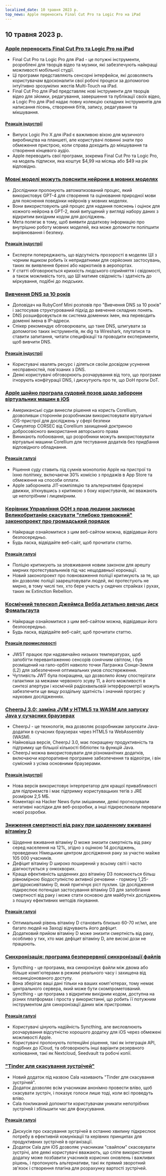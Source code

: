 ```yaml
---
localized_date: 10 травня 2023 р.
top_news: Apple переносить Final Cut Pro та Logic Pro на iPad
---
```




## 10 травня 2023 р.

### [Apple переносить Final Cut Pro та Logic Pro на iPad](https://www.apple.com/newsroom/2023/05/apple-brings-final-cut-pro-and-logic-pro-to-ipad/)

- Final Cut Pro та Logic Pro для iPad - це потужні інструменти, розроблені для творців відео та музики, які забезпечують найкращі можливості мобільної студії.
- Ці програми представляють сенсорні інтерфейси, які дозволяють користувачам вдосконалити свої робочі процеси за допомогою інтуїтивно зрозумілих жестів Multi-Touch на iPad.
- Final Cut Pro для iPad представляє нові інструменти для творців відео для зйомки, редагування, завершення та публікації своїх відео, а Logic Pro для iPad надає повну колекцію складних інструментів для написання пісень, створення бітів, запису, редагування та мікшування.

#### [Реакція індустрії](http://news.ycombinator.com/item?id=35873732)

- Випуск Logic Pro X для iPad є важливою віхою для музичного виробництва на планшеті, але користувачі повинні знати про обмеження пристрою, коли справа доходить до мікшування та створення кінцевого аудіо.
- Apple переводить свої програми, зокрема Final Cut Pro та Logic Pro, на модель підписки, яка коштує $4,99 на місяць або $49 на рік відповідно.

### [Мовні моделі можуть пояснити нейрони в мовних моделях](https://openai.com/research/language-models-can-explain-neurons-in-language-models)

- Дослідники пропонують автоматизований процес, який використовує GPT-4 для створення та оцінювання природної мови для пояснення поведінки нейронів у мовних моделях.
- Вони використовують цей процес для надання пояснень і оцінок для кожного нейрона в GPT-2, який випущений у вигляді набору даних з відкритим вихідним кодом для досліджень.
- Мета полягає в тому, щоб виявити додаткову інформацію про внутрішню роботу мовних моделей, яка може допомогти поліпшити вирівнювання і безпеку.

#### [Реакція індустрії](http://news.ycombinator.com/item?id=35877402)

- Експерти попереджають, що відсутність прозорості в моделях ШІ з чорним ящиком робить їх непридатними для серйозних застосувань, таких як виявлення брехні або наркотиків в аеропортах.
- У статті обговорюється крихкість людського сприйняття і свідомості, а також можливість того, що ШІ матиме свідомість і здатність до міркування, подібні до людських.

### [Вивчення DNS за 10 років](https://jvns.ca/blog/2023/05/08/new-talk-learning-dns-in-10-years/)

- Доповідач на RubyConf Mini розповів про "Вивчення DNS за 10 років" і застосував структурований підхід до вивчення складних понять.
- DNS розшифровується як система доменних імен, яка переводить доменні імена в IP-адреси.
- Спікер рекомендує обговорювати, що таке DNS, шпигувати за допомогою таких інструментів, як dig та Wireshark, плутатися та ставити запитання, читати специфікації та проводити експерименти, щоб вивчити DNS.

#### [Реакція індустрії](http://news.ycombinator.com/item?id=35870654)

- Користувачі хвалять ресурс і діляться своїм досвідом усунення несправностей, пов'язаних з DNS.
- Деякі користувачі обговорюють розчарування від того, що програми ігнорують конфігурації DNS, і дискутують про те, що DoH проти DoT.

### [Apple щойно програла судовий позов щодо заборони віртуальних машин в iOS](https://www.techradar.com/news/apple-just-lost-its-lawsuit-trying-to-ban-ios-virtual-machines)

- Американські суди винесли рішення на користь Corellium, дозволивши стороннім розробникам використовувати віртуальні iOS-пристрої для досліджень у сфері безпеки
- Симулятор CORSEC від Corellium захищений доктриною добросовісного використання авторського права
- Виникають побоювання, що розробники можуть використовувати віртуальні машини Corellium для тестування додатків без придбання відповідного обладнання.

#### [Реакція галузі](http://news.ycombinator.com/item?id=35880466)

- Рішення суду ставить під сумнів монополію Apple на пристрої та їхню політику, включаючи 30% комісію з продажів в App Store та обмеження на способи оплати.
- Apple заборонила JIT-компіляцію та альтернативні браузерні движки, зіткнувшись з критикою з боку користувачів, які вважають це непотрібним і лицемірним.

### [Керівник Управління ООН з прав людини закликає Великобританію скасувати "глибоко тривожний" законопроект про громадський порядок](https://www.ohchr.org/en/press-releases/2023/04/un-human-rights-chief-urges-uk-reverse-deeply-troubling-public-order-bill)

- Найкраще ознайомитися з цим веб-сайтом можна, відвідавши його безпосередньо.
- Будь ласка, відвідайте веб-сайт, щоб прочитати статтю.

#### [Реакція галузі](http://news.ycombinator.com/item?id=35871394)

- Поліцію критикують за зловживання новим законом для арешту мирних протестувальників під час нещодавньої коронації.
- Новий законопроект про повноваження поліції критикують за те, що він дозволяє поліції заарештовувати людей, які протестують не мирно, в тому числі тих, хто бере участь у сидячих страйках і рухах, таких як Extinction Rebellion.

### [Космічний телескоп Джеймса Вебба детально вивчає диск Фомальгаута](https://skyandtelescope.org/astronomy-news/the-james-webb-space-telescope-reveals-fomalhauts-disk-in-unprecedented-detail/)

- Найкраще ознайомитися з цим веб-сайтом можна, відвідавши його безпосередньо.
- Будь ласка, відвідайте веб-сайт, щоб прочитати статтю.

#### [Реакція промисловості](http://news.ycombinator.com/item?id=35874704)

- JWST працює при надзвичайно низьких температурах, щоб запобігти перевантаженню сенсорів сонячним світлом, і був розміщений на гало-орбіті навколо точки Лагранжа Сонце-Земля (L2) для забезпечення оптимальних умов спостереження.
- Чутливість JWT була покращена, що дозволило йому спостерігати галактики за межами червоного зсуву 11, а його можливості в синтезі апертури і космічній радіохвильовій інтерферометрії можуть забезпечити ще вищу роздільну здатність і значний прогрес у наукових дослідженнях.

### [CheerpJ 3.0: заміна JVM у HTML5 та WASM для запуску Java у сучасних браузерах](https://leaningtech.com/announcing-cheerpj-3-0-a-jvm-replacement-in-html5-and-webassembly-to-run-java-applications-and-applets-on-modern-browsers/)

- CheerpJ - це технологія, яка дозволяє розробникам запускати Java-додатки в сучасних браузерах через HTML5 та WebAssembly (WASM).
- Найновіша версія, CheerpJ 3.0, має покращену продуктивність та підтримку ще більшої кількості бібліотек та функцій Java.
- CheerpJ можна використовувати для різноманітних додатків, включаючи корпоративне програмне забезпечення та відеоігри, і він сумісний з усіма основними браузерами.

#### [Реакція індустрії](http://news.ycombinator.com/item?id=35873552)

- Нова версія використовує інтерпретатор для кращої привабливості для підприємств і має підтримку користувацьких тегів з JRE розміром 2,5 МБ.
- Коментарі на Hacker News були змішаними, деякі прогнозували негативні наслідки для веб-розробки, а інші підкреслювали переваги нової розробки.

### [Зниження смертності від раку при щоденному вживанні вітаміну D](https://www.dkfz.de/en/presse/pressemitteilungen/2023/dkfz-pm-23-27-Reduced-cancer-mortality-with-daily-vitamin-D-intake.php)

- Щоденне вживання вітаміну D може знизити смертність від раку серед населення на 12%, згідно з оцінкою 14 досліджень, проведених Німецьким центром дослідження раку за участю майже 105 000 учасників.
- Дефіцит вітаміну D широко поширений у всьому світі і часто діагностується у онкохворих.
- Краща ефективність щоденних доз вітаміну D3 пояснюється більш рівномірною біодоступністю активної речовини - гормону 1,25-дигідроксивітаміну D, який пригнічує ріст пухлин. Це дослідження підкреслює потенціал застосування вітаміну D3 для запобігання смертності від раку і може стати основою для майбутніх досліджень з пошуку ефективних методів лікування.

#### [Реакція галузі](http://news.ycombinator.com/item?id=35876062)

- Оптимальний рівень вітаміну D становить близько 60-70 нг/мл, але багато людей на Заході відчувають його дефіцит.
- Додатковий прийом вітаміну D може знизити смертність від раку, особливо у тих, хто має дефіцит вітаміну D, але високі дози не працюють.

### [Синхронізація: програма безперервної синхронізації файлів](https://syncthing.net/)

- Syncthing - це програма, яка синхронізує файли між двома або більше комп'ютерами в режимі реального часу і захищена від несанкціонованого доступу.
- Вона зберігає ваші дані тільки на ваших комп'ютерах, тому немає центрального сервера, який може бути скомпрометований.
- Syncthing - це програма з відкритим вихідним кодом, доступна на різних платформах і проста у використанні, що робить її потужним інструментом для синхронізації даних між пристроями.

#### [Реакція галузі](http://news.ycombinator.com/item?id=35879039)

- Користувачі цінують надійність Syncthing, але висловлюють розчарування відсутністю хорошого додатку для iOS через обмежені можливості Apple.
- Користувачі пропонують потенційні рішення, такі як інтеграція API, подібних до iCloud, та обговорюють інші варіанти резервного копіювання, такі як Nextcloud, Seedvault та робочі копії.

### ["Tinder для скасування зустрічей"](https://meetcala.com/)

- Новий додаток під назвою Cala називають "Tinder для скасування зустрічей".
- Додаток дозволяє всім учасникам анонімно провести вліво, щоб скасувати зустріч, і показує голоси лише тоді, коли всі проведуть вліво.
- Cala покликаний допомогти користувачам уникати непотрібних зустрічей і збільшити час для фокусування.

#### [Реакція галузі](http://news.ycombinator.com/item?id=35868685)

- Дискусія про скасування зустрічей в останню хвилину підкреслює потребу в ефективній комунікації та керівних принципах для продуктивних зустрічей в організації.
- Додаток Cala для iOS дозволяє учасникам "свайпом" скасовувати зустрічі, але деякі користувачі вважають, що сліпе використання додатку може позбавити учасників корисних оновлень і важливих рішень, і пропонують альтернативи, такі як прямий зворотний зв'язок і створення плагіна для розрахунку вартості зустрічей.

</Steps>
